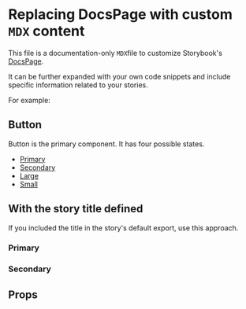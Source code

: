 # Replacing DocsPage with custom `MDX` content

This file is a documentation-only `MDX`file to customize Storybook's [DocsPage](https://storybook.js.org/docs/react/writing-docs/docs-page#replacing-docspage).

It can be further expanded with your own code snippets and include specific information related to your stories.

For example:


## Button

Button is the primary component. It has four possible states.

- [Primary](#primary)
- [Secondary](#secondary)
- [Large](#large)
- [Small](#small)

## With the story title defined

If you included the title in the story's default export, use this approach.

### Primary

<Canvas withSource="open">
  <Story id="designsystem-components-button--primary" />
</Canvas>

### Secondary

<Story id="designsystem-components-button--secondary" />

## Props

<ArgsTable of={Button} />
